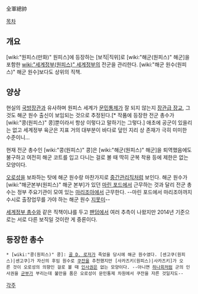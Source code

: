 全軍總帥

[[목차]]
== 개요 ==
[wiki:"원피스(만화)" 원피스]에 등장하는 [보직|직위]로 [wiki:"해군(원피스)" 해군]을 포함한 [[wiki:"세계정부(원피스)" 세계정부]]의 전군을 관리한다. [wiki:"해군 원수(원피스)" 해군 원수]보다도 상위의 직책.
== 양상 ==
현실의 [[국방장관]]과 유사하며 원피스 세계가 [[문민통제]]가 잘 되지 않는지 [[장관급 장교]], 그것도 해군 원수 출신이 보임되는 것으로 추정된다.[* 작품에 등장한 전군 총수가 [wiki:"콩(원피스)" 콩]뿐이라서 항상 이렇다고 말하기는 그렇다.] 애초에 공군이 있을리는 없고 세계정부 육군은 지표 거의 대부분이 바다로 덮인 지리 상 존재가 극히 미미한 수준이니...

현재 전군 총수인 [wiki:"콩(원피스)" 콩]은 [wiki:"해군(원피스)" 해군]을 퇴역했음에도 불구하고 여전히 해군 코트를 입고 다니는 걸로 볼 때 딱히 군복 착용 등에 제한은 없는 모양이다.

[[오로성]]을 보좌하는 탓에 해군 원수랑 마찬가지로 [[중간관리직]]처럼 보인다. 해군 원수가 [wiki:"해군본부(원피스)" 해군 본부]가 있던 [[마린 포드]]에서 근무하는 것과 달리 전군 총수는 정부 주요기관이 모여 있는 [[마리조아]]에서 근무한다. --마린 포드에서 마리조아까지 수시로 출장업무를 가야 하는 해군 원수 [[지못미]]--

[[세계정부 총수]]와 같은 직책이냐를 두고 [[팬덤]]에서 여러 추측이 나왔지만 2014년 기준으로는 서로 다른 보직일 것이란 게 중론이다.

== 등장한 총수 ==
 * [wiki:"콩(원피스)" 콩]: [[골 D. 로저]]가 죽었을 당시에 해군 원수였다. [센고쿠(원피스)|센고쿠]가 자신의 후임 원수로 [[쿠잔]]을 추천했지만 [사카즈키(원피스)|사카즈키]가 오른 것이 오로성의 의향인 걸로 볼 때 [[인사권]]은 없는 모양이다. --아니면 [[하나회]]처럼 군의 인사권을 [[군부]]가 부리는데 불만을 품은 오로성이 문민통제 차원에서 쿠잔을 자른 것일지도--


[[각주]]
